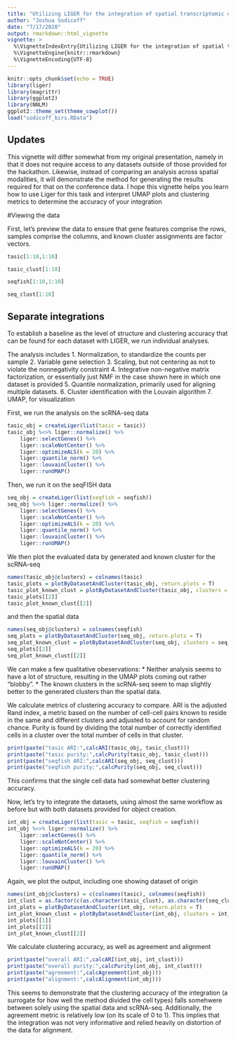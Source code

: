 ```yaml
---
title: "Utilizing LIGER for the integration of spatial transcriptomic data"
author: "Joshua Sodicoff"
date: "7/17/2020"
output: rmarkdown::html_vignette
vignette: >
  %\VignetteIndexEntry{Utilizing LIGER for the integration of spatial transcriptomic data}
  %\VignetteEngine{knitr::rmarkdown}
  %\VignetteEncoding{UTF-8}
---
```


```r
knitr::opts_chunk$set(echo = TRUE)
library(liger)
library(magrittr)
library(ggplot2)
library(NNLM)
ggplot2::theme_set(theme_cowplot())
load("sodicoff_birs.RData")
```

## Updates

This vignette will differ somewhat from my original presentation, namely in that it does not require access to any datasets outside of those provided for the hackathon. Likewise, instead of comparing an analysis across spatial modalities, it will demonstrate the method for generating the results required for that on the conference data. I hope this vignette helps you learn how to use Liger for this task and interpret UMAP plots and clustering metrics to determine the accuracy of your integration

#Viewing the data

First, let's preview the data to ensure that gene features comprise the rows, samples comprise the columns, and known cluster assignments are factor vectors.

```r
tasic[1:10,1:10]
```

```r
tasic_clust[1:10]
```

```r
seqfish[1:10,1:10]
```

```r
seq_clust[1:10]
```
## Separate integrations

To establish a baseline as the level of structure and clustering accuracy that can be found for each dataset with LIGER, we run individual analyses.

The analysis includes
1. Normalization, to standardize the counts per sample
2. Variable gene selection
3. Scaling, but not centering as not to violate the nonnegativity constraint
4. Integrative non-negative matrix factorization, or essentially just NMF in the case shown here in which one dataset is provided
5. Quantile normalization, primarily used for aligning multiple datasets.
6. Cluster identification with the Louvain algorithm
7. UMAP, for visualization

First, we run the analysis on the scRNA-seq data
```r
tasic_obj = createLiger(list(tasic = tasic))
tasic_obj %<>% liger::normalize() %>% 
    liger::selectGenes() %>% 
    liger::scaleNotCenter() %>% 
    liger::optimizeALS(k = 20) %>% 
    liger::quantile_norm() %>% 
    liger::louvainCluster() %>% 
    liger::runUMAP()

```

Then, we run it on the seqFISH data
```r
seq_obj = createLiger(list(seqfish = seqfish))
seq_obj %<>% liger::normalize() %>% 
    liger::selectGenes() %>% 
    liger::scaleNotCenter() %>% 
    liger::optimizeALS(k = 20) %>% 
    liger::quantile_norm() %>% 
    liger::louvainCluster() %>% 
    liger::runUMAP()
```

We then plot the evaluated data by generated and known cluster for the scRNA-seq

```r
names(tasic_obj@clusters) = colnames(tasic)
tasic_plots = plotByDatasetAndCluster(tasic_obj, return.plots = T)
tasic_plot_known_clust = plotByDatasetAndCluster(tasic_obj, clusters = tasic_clust, return.plots = T)
tasic_plots[[2]]
tasic_plot_known_clust[[2]]
```
and then the spatial data
```r
names(seq_obj@clusters) = colnames(seqfish)
seq_plots = plotByDatasetAndCluster(seq_obj, return.plots = T)
seq_plot_known_clust = plotByDatasetAndCluster(seq_obj, clusters = seq_clust, return.plots = T)
seq_plots[[2]]
seq_plot_known_clust[[2]]
```
We can make a few qualitative obeservations:
* Neither analysis seems to have a lot of structure, resulting in the UMAP plots coming out rather "blobby".
* The known clusters in the scRNA-seq seem to map slightly better to the generated clusters than the spatial data.

We calculate metrics of clustering accuracy to compare. ARI is the adjusted Rand index, a metric based on the number of cell-cell pairs known to reside in the same and different clusters and adjusted to account for random chance. Purity is found by dividing the total number of correctly identified cells in a cluster over the total number of cells in that cluster.

```r
print(paste("tasic ARI:",calcARI(tasic_obj, tasic_clust)))
print(paste("tasic purity:",calcPurity(tasic_obj, tasic_clust)))
print(paste("seqfish ARI:",calcARI(seq_obj, seq_clust)))
print(paste("seqfish purity:",calcPurity(seq_obj, seq_clust)))
```
This confirms that the single cell data had somewhat better clustering accuracy.

Now, let's try to integrate the datasets, using almost the same workflow as before but with both datasets provided for object creation.

```r
int_obj = createLiger(list(tasic = tasic, seqfish = seqfish))
int_obj %<>% liger::normalize() %>% 
    liger::selectGenes() %>% 
    liger::scaleNotCenter() %>% 
    liger::optimizeALS(k = 20) %>% 
    liger::quantile_norm() %>% 
    liger::louvainCluster() %>% 
    liger::runUMAP()
```

Again, we plot the output, including one showing dataset of origin

```r
names(int_obj@clusters) = c(colnames(tasic), colnames(seqfish))
int_clust = as.factor(c(as.character(tasic_clust), as.character(seq_clust))); names(int_clust) = c(names(tasic_clust), names(seq_clust))
int_plots = plotByDatasetAndCluster(int_obj, return.plots = T)
int_plot_known_clust = plotByDatasetAndCluster(int_obj, clusters = int_clust, return.plots = T)
int_plots[[1]]
int_plots[[2]]
int_plot_known_clust[[2]]
```

We calculate clustering accuracy, as well as agreement and alignment

```r
print(paste("overall ARI:",calcARI(int_obj, int_clust)))
print(paste("overall purity:",calcPurity(int_obj, int_clust)))
print(paste("agreement:",calcAgreement(int_obj)))
print(paste("alignment:",calcAlignment(int_obj)))
```

This seems to demonstrate that the clustering accuracy of the integration (a surrogate for how well the method divided the cell types) falls somehwere between solely using the spatial data and scRNA-seq. Additionally, the agreement metric is relatively low (on its scale of 0 to 1). This implies that the integration was not very informative and relied heavily on distortion of the data for alignment. 
